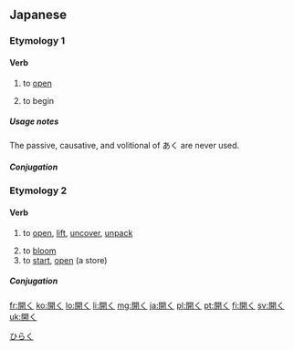==Japanese==

===Etymology 1===
{{kanji readings tab|開|あ|sort=あく}}

====Verb====
{{ja-verb|kk|type=1|tr=intrans|hira=あく|rom=aku}}

# to [[open]]
#: {{usex|何'''が'''開く。|tr=[something]'''が'''あく。<br/>[something]'''''ga''' aku.''|t=[something] opens.|lang=ja}}
# to begin

=====Usage notes=====
The passive, causative, and volitional of あく are never used.

=====Conjugation=====
{{ja-go-ku|開|あ|a}}

===Etymology 2===
{{kanji readings tab|開|ひら|sort=ひらく}}

====Verb====
{{ja-verb|kk|type=1|tr=both|hira=ひらく|rom=hiraku}}

# to [[open]], [[lift]], [[uncover]], [[unpack]]
#:{{usex|何'''が'''開く。|tr=[something]'''が'''ひらく。<br/>[something]'''''ga''' hiraku.''|t=[something] opens.|lang=ja}}
#:{{usex|誰'''が'''何'''を'''開く。|tr=[someone]'''が'''[something]'''を'''ひらく。<br/>[someone] '''''ga''' [something] '''o''' hiraku.''|t=[someone] opens [something].|lang=ja}}
# to [[bloom]]
# to [[start]], [[open]] (a store)

=====Conjugation=====
{{ja-go-ku|開|ひら|hira}}

[[Category:1000 Japanese basic words|ひらく]]

[[fr:開く]]
[[ko:開く]]
[[lo:開く]]
[[li:開く]]
[[mg:開く]]
[[ja:開く]]
[[pl:開く]]
[[pt:開く]]
[[fi:開く]]
[[sv:開く]]
[[uk:開く]]